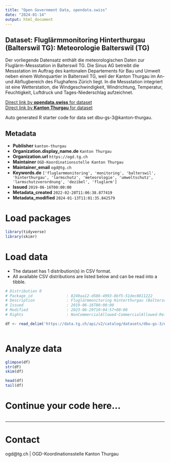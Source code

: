 ```yaml
---
title: "Open Government Data, opendata.swiss"
date: "2024-01-14"
output: html_document
---
```


## Dataset: Fluglärmmonitoring Hinterthurgau (Balterswil TG): Meteorologie Balterswil (TG)

Der vorliegende Datensatz enthält die meteorologischen Daten zur Fluglärm-Messstation in Balterswil TG. Die Sinus AG betreibt die Messstation im Auftrag des kantonalen Departements für Bau und Umwelt neben einem Wohnquartier in Balterswil TG, weil der Kanton Thurgau im An- und Abflugbereich des Flughafens Zürich liegt. In die Messstation integriert ist eine Wetterstation, die Windgeschwindigkeit, Windrichtung, Temperatur, Feuchtigkeit, Luftdruck und Tages-Niederschlag aufzeichnet.

[Direct link by **opendata.swiss** for dataset](https://opendata.swiss/de/dataset/fluglarmmonitoring-hinterthurgau-balterswil-tg-meteorologie-fluglarm-messstation-balterswil-tg)<br>
[Direct link by **Kanton Thurgau** for dataset](https://data.tg.ch/explore/dataset/dbu-gs-3/)

Auto generated R starter code for data set dbu-gs-3@kanton-thurgau.

## Metadata

- **Publisher** `kanton-thurgau`
- **Organization.display_name.de** `Kanton Thurgau`
- **Organization.url** `https://ogd.tg.ch`
- **Maintainer** `OGD-Koordinationsstelle Kanton Thurgau`
- **Maintainer_email** `ogd@tg.ch`
- **Keywords.de** `['fluglarmmonitoring', 'monitoring', 'balterswil', 'hinterthurgau', 'larmschutz', 'meteorologie', 'umweltschutz', 'larmschutzverordnung', 'dezibel', 'fluglarm']`
- **Issued** `2019-06-16T00:00:00`
- **Metadata_created** `2022-02-28T11:06:38.877419`
- **Metadata_modified** `2024-01-13T11:01:35.842579`


# Load packages

```r

library(tidyverse)
library(skimr)

```

# Load data

-   The dataset has 1 distribution(s) in CSV format.
-   All available CSV distributions are listed below and can be read into a tibble.

```r

# Distribution 0
# Package_id               : 8249aa12-d586-4993-8bf5-51dec8811222
# Description              : Fluglärmmonitoring Hinterthurgau (Balterswil TG): Meteorologie Balterswil (TG) (csv)
# Issued                   : 2019-06-16T00:00:00
# Modified                 : 2023-06-29T10:04:57+00:00
# Rights                   : NonCommercialAllowed-CommercialAllowed-ReferenceRequired

df <- read_delim('https://data.tg.ch/api/v2/catalog/datasets/dbu-gs-3/exports/csv')



```

# Analyze data

```r

glimpse(df)
str(df)
skim(df)

head(df)
tail(df)

```

# Continue your code here...

```r

```

------------------------------------------------------------------------

# Contact

ogd@tg.ch | OGD-Koordinationsstelle Kanton Thurgau
